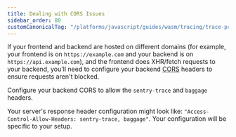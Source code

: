 ```yaml
---
title: Dealing with CORS Issues
sidebar_order: 80
customCanonicalTag: "/platforms/javascript/guides/wasm/tracing/trace-propagation/dealing-with-cors-issues/"
---
```


If your frontend and backend are hosted on different domains (for example, your frontend is on `https://example.com` and your backend is on `https://api.example.com`), and the frontend does XHR/fetch requests to your backend, you'll need to configure your backend [CORS](https://developer.mozilla.org/en-US/docs/Web/HTTP/Headers/Access-Control-Allow-Headers) headers to ensure requests aren't blocked.

Configure your backend CORS to allow the `sentry-trace` and `baggage` headers.

Your server's response header configuration might look like: `"Access-Control-Allow-Headers: sentry-trace, baggage"`. Your configuration will be specific to your setup.
